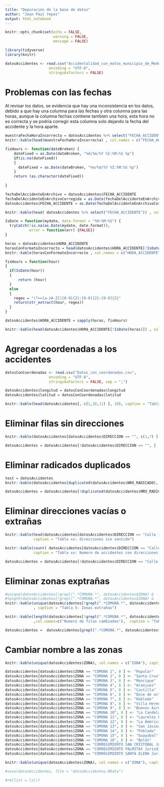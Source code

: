 ```yaml
---
title: "Depuración de la base de datos"
author: "Jean Paul Yepes"
output: html_notebook
---
```


```r
knitr::opts_chunk$set(echo = FALSE,
                      warning = FALSE,
                      message = FALSE)
```

```r
library(tidyverse)
library(knitr)
```

```r
datosAccidentes <- read.csv("Accidentalidad_con_motos_municipio_de_Medell_n_actualizado_a_julio_2020.csv",
                    encoding = "UTF-8",
                    stringsAsFactors = FALSE)
```

# Problemas con las fechas 

Al revisar los datos, se evidencia que hay una inconsistencia en los datos, debido a que hay una columna para 
las fechas y otra columna para las horas, aunque la columna fechas contiene tambien una hora, esta hora no es
correcta y se podría corregir esta columna solo dejando la fecha del accidente y la hora aparte.

```r
muestraFechaHoraIncorrecta = datosAccidentes %>% select("FECHA_ACCIDENTE")
knitr::kable(head(muestraFechaHoraIncorrecta) , col.names = c("FECHA_ACCIDENTE"), caption = "Table 1: columna fecha del accidente")
```

```r
fixHours <- function(dateBroken) {
    dateFixed = as.Date(dateBroken, "%d/%m/%Y %I:%M:%S %p")
    if(is.na(dateFixed))
    {
      dateFixed = as.Date(dateBroken, "%m/%d/%Y %I:%M:%S %p")
    }
    return (as.character(dateFixed))
      
}
```



```r
fechaDelAccidenteEnArchivo = datosAccidentes$FECHA_ACCIDENTE
fechaDelAccidenteEnArchivoCorregida = as.Date(fechaDelAccidenteEnArchivo, "%m/%d/%Y %I:%M:%S %p") 
datosAccidentes$FECHA_ACCIDENTE = as.Date(fechaDelAccidenteEnArchivoCorregida)
```

```r
knitr::kable(head( datosAccidentes %>% select("FECHA_ACCIDENTE")) , col.names = c("FECHA_ACCIDENTE"), caption = "Table 2: columnas fecha arreglada")
```


```r
IsDate = function(mydate, date.format = "%H:%M:%S") {
  tryCatch(!is.na(as.Date(mydate, date.format)),  
           error = function(err) {FALSE})  
}

```



```r
horas = datosAccidentes$HORA_ACCIDENTE
horasConFormatoIncorrecto = head(datosAccidentes$HORA_ACCIDENTE[!IsDate(horas)])
knitr::kable(horasConFormatoIncorrecto , col.names = c("HORA_ACCIDENTE"), caption = "Table 3: columna horas con formato incorrecto")
```


```r

fixHours = function(hour)
{
  if(IsDate(hour))
  {
      return (hour)
  }
  else
  {
    regex = "(?<=[a-zA-Z])[0-9]{2}:[0-9]{2}:[0-9]{2}"
    return(str_extract(hour, regex))
  }
}

datosAccidentes$HORA_ACCIDENTE = sapply(horas, fixHours)
```




```r
knitr::kable(head(datosAccidentes$HORA_ACCIDENTE[!IsDate(horas)]) , col.names = c("HORA_ACCIDENTE"), caption = "Table 4: columna horas con formato arreglado")
```

# Agregar coordenadas a los accidentes

```r
datosConCoordenadas <- read.csv("Datos_con_coordenadas.csv",
                    encoding = "UTF-8",
                    stringsAsFactors = FALSE, sep = ";")

```

```r
datosAccidentes$longitud = datosConCoordenadas$longitud
datosAccidentes$latitud = datosConCoordenadas$latitud
```

```r
knitr::kable(head(datosAccidentes[, c(1,10,11) ], 10), caption = "Tabla 5: Tabla con longitudes")
```




# Eliminar filas sin direcciones

```r
knitr::kable(datosAccidentes[datosAccidentes$DIRECCION == "", c(1,7) ], caption = "Tabla 5: filas que no tienen direcciones")
```


```r
datosAccidentes = datosAccidentes[!datosAccidentes$DIRECCION == "", ]
```



# Eliminar radicados duplicados

```r
test = datosAccidentes
knitr::kable(datosAccidentes[duplicated(datosAccidentes$NRO_RADICADO), c(1,7)], caption="Tabla xx: radicados duplicados")
```

```r
datosAccidentes = datosAccidentes[!duplicated(datosAccidentes$NRO_RADICADO),]
```



# Eliminar direcciones vacías o extrañas

```r
knitr::kable(head(datosAccidentes[datosAccidentes$DIRECCION == "Calle 1 Con Carrera 1" | grepl(".*999.*", datosAccidentes$DIRECCION), c(1,7) ], 10), 
             caption = "Tabla xx: direcciones sin sentido")
```

```r
knitr::kable(count( datosAccidentes[datosAccidentes$DIRECCION == "Calle 1 Con Carrera 1" | grepl(".*999.*", datosAccidentes$DIRECCION), ]),
             caption = "Tabla xx: Numero de accidentes con direcciones raras")
```

```r
datosAccidentes = datosAccidentes[!datosAccidentes$DIRECCION == "Calle 1 Con Carrera 1" & !grepl(".*999.*", datosAccidentes$DIRECCION), ]
```




# Eliminar zonas exptrañas 

```r
#unique(datosAccidentes[!grepl(".*COMUNA.*", datosAccidentes$ZONA) &  !grepl(".*CORREGIMIENTO.*" , datosAccidentes$ZONA), 8])
#length(datosAccidentes[!grepl(".*COMUNA.*", datosAccidentes$ZONA) &  !grepl(".*CORREGIMIENTO.*" , datosAccidentes$ZONA), 8])
knitr::kable(unique(datosAccidentes[!grepl(".*COMUNA.*", datosAccidentes$ZONA) &  !grepl(".*CORREGIMIENTO.*" , datosAccidentes$ZONA), 8])
             , caption = "Tabla 5: Zonas extrañas")
```



```r
knitr::kable(length(datosAccidentes[!grepl(".*COMUNA.*", datosAccidentes$ZONA) &  !grepl(".*CORREGIMIENTO.*" , datosAccidentes$ZONA), 8])
             ,col.names=c("Numero de filas cambiadas"),  caption = "Tabla 6: Numero de Zonas extrañas")
```


```r
datosAccidentes =  datosAccidentes[grepl(".*COMUNA.*", datosAccidentes$ZONA) | grepl(".*CORREGIMIENTO.*" , datosAccidentes$ZONA),  ]
```
# Cambiar nombre a las zonas

```r
knitr::kable(unique(datosAccidentes$ZONA), col.names = c("ZONA"), caption="Nombres de barrios en la base de datos")
```


```r
datosAccidentes[datosAccidentes$ZONA == "COMUNA 1", 8 ] <- "Popular"
datosAccidentes[datosAccidentes$ZONA == "COMUNA 2", 8 ] <- "Santa Cruz"
datosAccidentes[datosAccidentes$ZONA == "COMUNA 3", 8 ] <- "Manrique"
datosAccidentes[datosAccidentes$ZONA == "COMUNA 4", 8 ] <- "Aranjuez"
datosAccidentes[datosAccidentes$ZONA == "COMUNA 5", 8 ] <- "Castilla"
datosAccidentes[datosAccidentes$ZONA == "COMUNA 6", 8 ] <- "Doce de octubre"
datosAccidentes[datosAccidentes$ZONA == "COMUNA 7", 8 ] <- "Robledo"
datosAccidentes[datosAccidentes$ZONA == "COMUNA 8", 8 ] <- "Villa Hermosa"
datosAccidentes[datosAccidentes$ZONA == "COMUNA 9", 8 ] <- "Buenos Aires"
datosAccidentes[datosAccidentes$ZONA == "COMUNA 10", 8 ] <- "La Candelaria"
datosAccidentes[datosAccidentes$ZONA == "COMUNA 11", 8 ] <- "Laureles Estadio"
datosAccidentes[datosAccidentes$ZONA == "COMUNA 12", 8 ] <- "La América"
datosAccidentes[datosAccidentes$ZONA == "COMUNA 13", 8 ] <- "San Javier"
datosAccidentes[datosAccidentes$ZONA == "COMUNA 14", 8 ] <- "Poblado"
datosAccidentes[datosAccidentes$ZONA == "COMUNA 15", 8 ] <- "Guayabal"
datosAccidentes[datosAccidentes$ZONA == "COMUNA 16", 8 ] <- "Belén"
datosAccidentes[datosAccidentes$ZONA == "CORREGIMIENTO SAN CRISTOBAL Jurisdicción", 8 ] <- "Corregimiento de San Cristóbal"
datosAccidentes[datosAccidentes$ZONA == "CORREGIMIENTO PALMITAS Jurisdicción", 8 ] <- "Corregimiento de San Sebastián de Palmitas"
datosAccidentes[datosAccidentes$ZONA == "CORREGIMIENTO SANTA ELENA Jurisdicción", 8 ] <- "Corregimiento de Santa Elena"

```

```r
knitr::kable(unique(datosAccidentes$ZONA), col.names = c("ZONA"), caption = "Nuevos nombres de los barrios")
```



```r
#save(datosAccidentes, file = "datosAccidentes.RData")
```

```r
#rm(list = ls())
```





